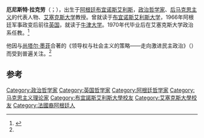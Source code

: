 {{Infobox philosopher
|region = [[西方哲學|西方哲學]]
|era    = [[20世紀哲學|20]] / [[20世紀哲學|20世紀哲學]]
|image  = Presentación del Documental CATASTROIKA y Presentación de la Revista Debates y Combates (7215329954).jpg
|name        = 厄尼斯特·拉克勞
|birth_date  = 1935月10月6日
|birth_place = [[阿根廷|阿根廷]][[布宜諾斯艾利斯|布宜諾斯艾利斯]]
|death_date  = {{death date and age|2014|4|13|1935|10|6|df=y}}
|death_place = [[西班牙|西班牙]][[塞維亞|塞維亞]]
|school_tradition = [[後馬克思主義|後馬克思主義]]
|main_interests   = [[霸權主義|霸權主義]]、[[身份政治|身份政治]]
|notable_ideas    = 
|influences = [[馬克思|馬克思]]、[[安東尼奧·葛蘭西|葛蘭西]]、[[路易·皮埃爾·阿爾都塞|阿爾都塞]]、[[艾瑞克·霍布斯邦|霍布斯邦]]、[[拉岡|拉岡]]、[[傅柯|傅柯]]、[[德希達|德希達]]
|influenced = [[齊澤克|齊澤克]]、[[朱迪斯·巴特勒|巴特勒]]
}}

'''厄尼斯特·拉克劳'''（{{lang-en|Ernesto Laclau}}；{{bd|1935年|10月6日|2014年|4月13日|catIdx=Laclau}}），出生于[[阿根廷|阿根廷]][[布宜诺斯艾利斯|布宜诺斯艾利斯]]，[[政治哲学|政治哲学家]]、[[后马克思主义|后马克思主义]]的代表人物、[[艾塞克斯大学|艾塞克斯大学]]教授。曾就读于[[布宜诺斯艾利斯大学|布宜诺斯艾利斯大学]]，1966年阿根廷军事政变后前往[[英国|英国]]，就读于[[牛津大学|牛津大学]]。1970年代毕业后在艾塞克斯大学政治系任教。<ref name="cass">{{cite web|url=http://myy.cass.cn/file/2006010618434.html|title=拉克劳、墨菲及其“新霸权”理论|publisher=马克思主义研究网|accessdate=2010038}}{{dead link|date=2017年12月 |bot=InternetArchiveBot |fix-attempted=yes }}</ref>

他因与[[尚塔尔·墨菲|尚塔尔·墨菲]]合著的《领导权与社会主义的策略——走向激进民主政治》（{{lang|en|Hegemony and Socialist Strategy}}）而受到普遍关注。<ref name="cass" />

==参考==
{{reflist}}

{{Authority control}}
{{哲学家小作品}}

{{DEFAULTSORT: Laclau, Ernesto}}
[[Category:政治哲学家|Category:政治哲学家]]
[[Category:英国哲学家|Category:英国哲学家]]
[[Category:阿根廷哲学家|Category:阿根廷哲学家]]
[[Category:马克思主义理论家|Category:马克思主义理论家]]
[[Category:布宜諾斯艾利斯大學校友|Category:布宜諾斯艾利斯大學校友]]
[[Category:艾塞克斯大學校友|Category:艾塞克斯大學校友]]
[[Category:法國裔阿根廷人|Category:法國裔阿根廷人]]